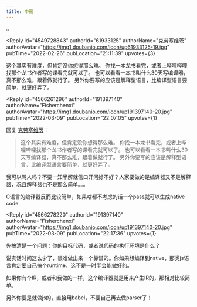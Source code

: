 ```yaml
---
title: 申删
---
```



<Forum groupName="今天你写bug了么?" groupUrl="https://www.douban.com/group/a_bug/" archivedAt="2025-05-16T16:43:06.323Z">
  <Post
    id="259691185"
    title="申删"
    url="https://www.douban.com/group/topic/259691185/?_spm_id=MjA1NjQyMjE2"
    pubTime="2022-04-12"
    highlightUserId="191397140"
  >
..

<Reply
  id="4549728843"
  authorId="61933125"
  authorName="克劳塞维茨"
  authorAvatar="https://img1.doubanio.com/icon/up61933125-19.jpg"
  pubTime="2022-02-26"
  pubLocation="21:11:39"
  upvotes={3}
>
这个其实有难度，但肯定没你想得那么难。
你找一本龙书看完，或者上哔哩哔哩找那个龙书作者写的课看完就可以了。
也可以看看一本书叫什么30天写编译器，真不那么难，跟着做就行了。
另外你要写的应该是解释型语言，比编译型语言要简单，就更好弄了。
</Reply>

<Reply
  id="4566261296"
  authorId="191397140"
  authorName="Fisherchenxi"
  authorAvatar="https://img1.doubanio.com/icon/up191397140-20.jpg"
  pubTime="2022-03-09"
  pubLocation="22:07:05"
  upvotes={1}
>
回复 [克劳塞维茨](https://www.douban.com/people/61933125/)：
 > 这个其实有难度，但肯定没你想得那么难。
> 你找一本龙书看完，或者上哔哩哔哩找那个龙书作者写的课看完就可以了。
> 也可以看看一本书叫什么30天写编译器，真不那么难，跟着做就行了。
> 另外你要写的应该是解释型语言，比编译型语言要简单，就更好弄了。

我可以骂人吗？不要一知半解就信口开河好不好？人家要做的是编译器又不是解释器，况且解释器也不是那么简单。。。

C语言的编译器反而比较简单，如果啥都不考虑的话一个pass就可以生成native
code
</Reply>

<Reply
  id="4566278220"
  authorId="191397140"
  authorName="Fisherchenxi"
  authorAvatar="https://img1.doubanio.com/icon/up191397140-20.jpg"
  pubTime="2022-03-09"
  pubLocation="22:17:36"
  upvotes={1}
>
先搞清楚一个问题：你的目标代码，或者说代码的执行环境是什么？

说实话时间这么少了，很难做出来一个靠谱的。你如果想编译到native，那类js语言肯定要自己搞个runtime，这不是一时半会能做好的。

如果你有个IR，或者和我做的一样，这个编译器就是用来产生IR的，那相对比较简单。

另外你要是就做js的，直接用babel，不要自己再去做parser了！
</Reply>
  </Post>
</Forum>
